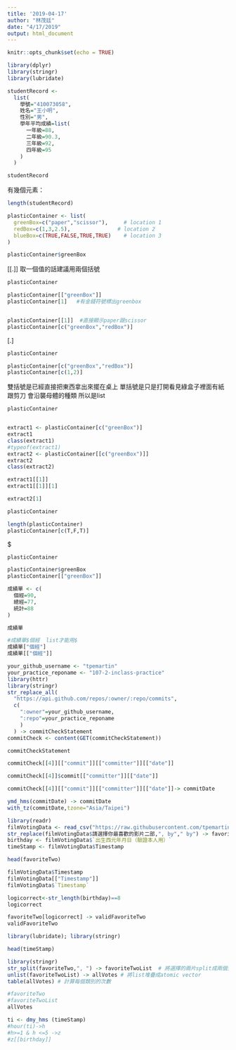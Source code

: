 ```yaml
---
title: '2019-04-17'
author: "林茂廷"
date: "4/17/2019"
output: html_document
---
```


```r
knitr::opts_chunk$set(echo = TRUE)
```

```r
library(dplyr)
library(stringr)
library(lubridate)
```

```r
studentRecord <-
  list(
    學號="410073058",
    姓名="王小明",
    性別="男",
    學年平均成績=list(
      一年級=88,
      二年級=90.3,
      三年級=92,
      四年級=95
    )
  )

studentRecord
```

有幾個元素： 
```r
length(studentRecord)
```


```r
plasticContainer <- list(
  greenBox=c("paper","scissor"),     # location 1
  redBox=c(1,3,2.5),               # location 2
  blueBox=c(TRUE,FALSE,TRUE,TRUE)    # location 3
)
```

```r
plasticContainer$greenBox
```


[[.]]   取一個值的話建議用兩個括號
```r
plasticContainer

plasticContainer[["greenBox"]] 
plasticContainer[1]   #有金錢符號標出greenbox


plasticContainer[[1]]  #直接顯示paper跟scissor
plasticContainer[c("greenBox","redBox")]
```

[.]
```r
plasticContainer

plasticContainer[c("greenBox","redBox")] 
plasticContainer[c(1,2)]
```


雙括號是已經直接把東西拿出來擺在桌上
單括號是只是打開看見綠盒子裡面有紙跟剪刀  會沿襲母體的種類 所以是list

```r
plasticContainer


extract1 <- plasticContainer[c("greenBox")]
extract1
class(extract1)
#typeof(extract1)
extract2 <- plasticContainer[[c("greenBox")]]
extract2
class(extract2)
```

```r
extract1[[1]]
extract1[[1]][1]
```

```r
extract2[1]
```




```r
plasticContainer

length(plasticContainer)
plasticContainer[c(T,F,T)]
```

$
```r
plasticContainer

plasticContainer$greenBox
plasticContainer[["greenBox"]]
```


```r
成績單 <- c(
  個經=90,
  總經=77,
  統計=88
)

成績單

```

```r
#成績單$個經  list才能用$
成績單["個經"]
成績單[["個經"]]
```

```r
your_github_username <- "tpemartin"
your_practice_reponame <- "107-2-inclass-practice"
library(httr)
library(stringr)
str_replace_all(
  "https://api.github.com/repos/:owner/:repo/commits",
  c(
    ":owner"=your_github_username,
    ":repo"=your_practice_reponame
    )
  ) -> commitCheckStatement
commitCheck <- content(GET(commitCheckStatement))
```

```r
commitCheckStatement
```

```r
commitCheck[[4]][["commit"]][["committer"]][["date"]]
```

```r
commitCheck[[4]]$commit[["committer"]][["date"]]
```

```r
commitCheck[[4]][["commit"]][["committer"]][["date"]]-> commitDate
```

```r
ymd_hms(commitDate) -> commitDate
with_tz(commitDate,tzone="Asia/Taipei")
```

```r
library(readr)
filmVotingData <- read_csv("https://raw.githubusercontent.com/tpemartin/github-data/master/podcastcompetition3.csv")
str_replace(filmVotingData$請選擇你最喜歡的影片二部,", by"," by") -> favoriteTwo
birthday <- filmVotingData$`出生西元年月日（驗證本人用）`
timeStamp <- filmVotingData$Timestamp
```

```r
head(favoriteTwo)
```



```r
filmVotingData$Timestamp
filmVotingData[["Timestamp"]]
filmVotingData$`Timestamp`
```

```r
logicorrect<-str_length(birthday)==8
logicorrect
```


```r
favoriteTwo[logicorrect] -> validFavoriteTwo
validFavoriteTwo
```

```r
library(lubridate); library(stringr)
```
```r
head(timeStamp)
```
```r
library(stringr)
str_split(favoriteTwo,", ") -> favoriteTwoList  # 將選擇的兩片split成兩個元素
unlist(favoriteTwoList) -> allVotes # 將list堆疊成atomic vector
table(allVotes) # 計算每個類別的次數
```


```r
#favoriteTwo
#favoriteTwoList
allVotes
```


```r
ti <- dmy_hms (timeStamp)
#hour(ti)->h
#h>=1 & h <=5 ->z
#z[[birthday]]
```

